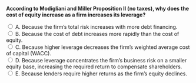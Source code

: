 ::: {.question-block}

<form onsubmit="event.preventDefault(); checkAnswer('module7_mcq_q66')" data-correct-answer="D">
<strong style="display: block;">According to Modigliani and Miller Proposition II (no taxes), why does the cost of equity increase as a firm increases its leverage?</strong>

<label><input type="radio" name="module7_mcq_q66" value="A"> A. Because the firm’s total risk increases with more debt financing.</label><br>
<label><input type="radio" name="module7_mcq_q66" value="B"> B. Because the cost of debt increases more rapidly than the cost of equity.</label><br>
<label><input type="radio" name="module7_mcq_q66" value="C"> C. Because higher leverage decreases the firm's weighted average cost of capital (WACC).</label><br>
<label><input type="radio" name="module7_mcq_q66" value="D"> D. Because leverage concentrates the firm’s business risk on a smaller equity base, increasing the required return to compensate shareholders.</label><br>
<label><input type="radio" name="module7_mcq_q66" value="E"> E. Because lenders require higher returns as the firm’s equity declines.</label><br>
</form>

<div id="feedback-module7_mcq_q66" class="feedback" data-status="" style="display:none;">
✅ Correct: D. As leverage increases, debt holders take a fixed claim while equity holders bear greater residual risk.  
According to MM Proposition II (no taxes), $r_E = r_U + \frac{D}{E}(r_U - r_D)$ — showing that the expected return on equity rises linearly with leverage because of higher financial risk.
</div>

:::
